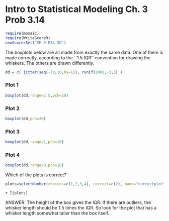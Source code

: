 Intro to Statistical Modeling Ch. 3 Prob 3.14
========================================================
```{r include=FALSE}
require(mosaic)
require(WriteScoreR)
newScorerSet("SM-3-P14-SD")
```

The boxplots below are all made from exactly the same data.  One of
them is made correctly, according to the ``1.5 IQR'' convention for
drawing the whiskers.  The others are drawn differently.

```{r, echo="false"}
dd = c( jitter(seq(-10,10,by=1)), runif(1000,-3,3) )
```

### Plot 1     
```{r b1,fig.width=3,fig.height=5,echo=FALSE, dev="svg", out.width="20%"}
boxplot(dd,range=2.5,pch=20)
```     
     
### Plot 2     
```{r b2,fig.width=3,fig.height=5,echo=FALSE, dev="svg", out.width="20%"}
boxplot(dd,pch=20)
```

### Plot 3     
```{r b3,fig.width=3,fig.height=5,echo=FALSE,dev="svg", out.width="20%"}
boxplot(dd,range=1,pch=20)
```

### Plot 4     
```{r b4,fig.width=3,fig.height=5,echo=FALSE, dev="svg", out.width="20%"}
boxplot(dd,range=0,pch=20)
```



Which of the plots is correct?
```{r include=FALSE}
plots=selectNumber(choices=c(1,2,3,4), correct=c(2), name="correctplot", totalPts=1)
```

 `r I(plots)`

<aside>
ANSWER:
The height of the box gives the IQR.  If there are outliers, the whisker length should be 1.5
times the IQR.  So look for the plot that has a whisker length
somewhat taller than the box itself.
</aside>
